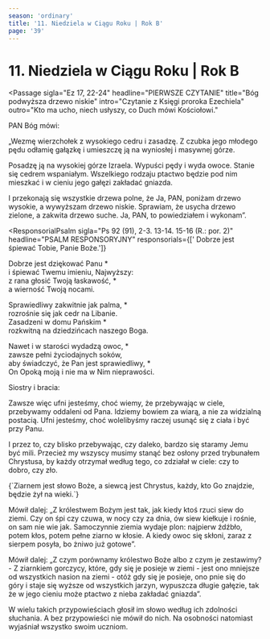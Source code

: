 ```yaml
---
season: 'ordinary'
title: '11. Niedziela w Ciągu Roku | Rok B'
page: '39'
---
```


# 11. Niedziela w Ciągu Roku | Rok B

<Passage
  sigla="Ez 17, 22-24"
  headline="PIERWSZE CZYTANIE"
  title="Bóg podwyższa drzewo niskie"
  intro="Czytanie z Księgi proroka Ezechiela"
  outro="Kto ma ucho, niech usłyszy, co Duch mówi Kościołowi."
>
  <p>PAN Bóg mówi:</p>
  <p>„Wezmę wierzchołek z wysokiego cedru i zasadzę. Z czubka jego młodego pędu odłamię gałązkę i umieszczę ją na wyniosłej i masywnej górze.</p>
  <p>Posadzę ją na wysokiej górze Izraela. Wypuści pędy i wyda owoce. Stanie się cedrem wspaniałym. Wszelkiego rodzaju ptactwo będzie pod nim mieszkać i w cieniu jego gałęzi zakładać gniazda.</p>
  <p>I przekonają się wszystkie drzewa polne, że Ja, PAN, poniżam drzewo wysokie, a wywyższam drzewo niskie. Sprawiam, że usycha drzewo zielone, a zakwita drzewo suche. Ja, PAN, to powiedziałem i wykonam”.</p>
</Passage>

<ResponsorialPsalm
  sigla="Ps 92 (91), 2-3. 13-14. 15-16 (R.: por. 2)"
  headline="PSALM RESPONSORYJNY"
  responsorials={[' Dobrze jest śpiewać Tobie, Panie Boże.']}
>
  <p>Dobrze jest dziękować Panu *<br/>i śpiewać Twemu imieniu, Najwyższy:<br/>z rana głosić Twoją łaskawość, *<br/>a wierność Twoją nocami.</p>
  <p>Sprawiedliwy zakwitnie jak palma, *<br/>rozrośnie się jak cedr na Libanie.<br/>Zasadzeni w domu Pańskim *<br/>rozkwitną na dziedzińcach naszego Boga.</p>
  <p>Nawet i w starości wydadzą owoc, *<br/>zawsze pełni życiodajnych soków,<br/>aby świadczyć, że Pan jest sprawiedliwy, *<br/>On Opoką moją i nie ma w Nim nieprawości.</p>
</ResponsorialPsalm>
<Passage
  sigla="2 Kor 5, 6-10"
  headline="DRUGIE CZYTANIE"
  title="Staramy się podobać Bogu"
  intro="Czytanie z Drugiego listu świętego Pawła Apostoła do Koryntian"
  outro="Kto ma ucho, niech usłyszy, co Duch mówi Kościołowi."
>
  <p>Siostry i bracia:</p>
  <p>Zawsze więc ufni jesteśmy, choć wiemy, że przebywając w ciele, przebywamy oddaleni od Pana. Idziemy bowiem za wiarą, a nie za widzialną postacią. Ufni jesteśmy, choć wolelibyśmy raczej usunąć się z ciała i być przy Panu.</p>
  <p>I przez to, czy blisko przebywając, czy daleko, bardzo się staramy Jemu być mili. Przecież my wszyscy musimy stanąć bez osłony przed trybunałem Chrystusa, by każdy otrzymał według tego, co zdziałał w ciele: czy to dobro, czy zło.</p>
</Passage>
<Passage
  sigla=""
  headline="AKLAMACJA"
  acclamation="Alleluja, alleluja, alleluja."
>
  {`Ziarnem jest słowo Boże, a siewcą jest Chrystus,
każdy, kto Go znajdzie, będzie żył na wieki.`}
</Passage>
<Passage
  sigla="Mk 4, 26-34"
  headline="EWANGELIA"
  title="Przypowieść o ziarnku gorczycy"
  intro=" Słowa Ewangelii według świętego Marka"
  outro="Oto słowo Pańskie"
>
  <p>Mówił dalej: „Z królestwem Bożym jest tak, jak kiedy ktoś rzuci siew do ziemi. Czy on śpi czy czuwa, w nocy czy za dnia, ów siew kiełkuje i rośnie, on sam nie wie jak. Samoczynnie ziemia wydaje plon: najpierw źdźbło, potem kłos, potem pełne ziarno w kłosie. A kiedy owoc się skłoni, zaraz z sierpem posyła, bo żniwo już gotowe”.</p>
  <p>Mówił dalej: „Z czym porównamy królestwo Boże albo z czym je zestawimy? - Z ziarnkiem gorczycy, które, gdy się je posieje w ziemi - jest ono mniejsze od wszystkich nasion na ziemi - otóż gdy się je posieje, ono pnie się do góry i staje się wyższe od wszystkich jarzyn, wypuszcza długie gałęzie, tak że w jego cieniu może ptactwo z nieba zakładać gniazda”.</p>
  <p>W wielu takich przypowieściach głosił im słowo według ich zdolności słuchania. A bez przypowieści nie mówił do nich. Na osobności natomiast wyjaśniał wszystko swoim uczniom.</p>
</Passage>
